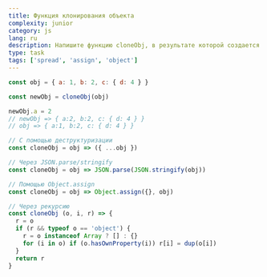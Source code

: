 ```yaml
---
title: Функция клонирования объекта
complexity: junior
category: js
lang: ru
description: Напишите функцию cloneObj, в результате которой создается новая копия объекта
type: task
tags: ['spread', 'assign', 'object']
---
```


```js example
const obj = { a: 1, b: 2, c: { d: 4 } }

const newObj = cloneObj(obj)

newObj.a = 2
// newObj => { a:2, b:2, c: { d: 4 } }
// obj => { a:1, b:2, c: { d: 4 } }
```

```js answer
// С помощью деструктуризации
const cloneObj = obj => ({ ...obj })

// Через JSON.parse/stringify
const cloneObj = obj => JSON.parse(JSON.stringify(obj))

// Помощью Object.assign
const cloneObj = obj => Object.assign({}, obj)

// Через рекурсию
const cloneObj (o, i, r) => {
  r = o
  if (r && typeof o == 'object') {
    r = o instanceof Array ? [] : {}
    for (i in o) if (o.hasOwnProperty(i)) r[i] = dup(o[i])
  }
  return r
}
```
